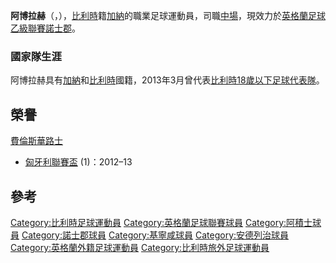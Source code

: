 {{Infobox football biography
| name     = 阿博拉赫
| image          = Stanley Aborah (2008).jpg
| caption        = 2008年的阿博拉赫（左）
| fullname       = Stanley Opoku Aborah<ref name="List of Players under Written Contract Registered Between 01/08/2010 and 31/08/2010">{{cite web|title=List of Players under Written Contract Registered Between 01/08/2010 and 31/08/2010|url=http://www.thefa.com/TheFA/RulesandRegulations/~/media/Files/PDF/TheFA/PlayerRegistrations/August%202010.ashx/August%202010.pdf|publisher=[[The_Football_Association|The Football Association]]|format=PDF|accessdate=2010-10-11|archive-date=2011-06-01|archive-url=https://web.archive.org/web/20110601041414/http://www.thefa.com/TheFA/RulesandRegulations/~/media/Files/PDF/TheFA/PlayerRegistrations/August%202010.ashx/August%202010.pdf|dead-url=no}}</ref>
| birth_date    = {{birth date and age|1987|06|23|df=y}}
| birth_place = [[加納|加納]][[庫馬西|庫馬西]]
| height = {{convert|1.70|m|ftin|0|abbr=on}}
| position = [[中場|中場]]
| currentclub = [[諾士郡足球會|諾士郡]]
| clubnumber =
| youthyears1 = 1997–1998 | youthclubs1 = [[皇家安德列治體育會|安德列治]]
| youthyears2 = 1998–1999 | youthclubs2 = [[R._Cappellen_F.C.|Cappellen]]
| youthyears3 = 1999–2000 | youthclubs3 = [[皇家真特體育會|真特]]
| youthyears4 = 2000–2001 | youthclubs4 = [[比斯查足球俱樂部|比斯查]]
| youthyears5 = 2001–2004 | youthclubs5 = [[阿積士青年隊|阿積士青年隊]]
| years1 = 2004–2006 | clubs1 = [[阿積士足球會|阿積士]] | caps1 = 4 | goals1 = 0
| years2 = 2005–2006 | clubs2 = → [[丹保殊足球會|丹保殊]] (外借) | caps2 = 21 | goals2 = 3
| years3 = 2006–2007 | clubs3 = [[F.C._Verbroedering_Dender_Eendracht_Hekelgem|Dender]] | caps3 = 3 | goals3  = 0
| years4 = 2007–2009 | clubs4 = [[丹保殊足球會|丹保殊]] | caps4 = 36 | goals4 = 3
| years5 = 2009–2010 | clubs5 = [[特倫欽足球會|特倫欽]] | caps5 = ? | goals5 = ?
| years6 = 2010 | clubs6 = [[基寧咸足球會|基寧咸]] | caps6  = 1 | goals6 = 0
| years7 = 2011 | clubs7  = [[R._Cappellen_F.C.|Cappellen]] | caps7 = 14 | goals7  = 8
| years8 = 2011–2012 | clubs8 = [[維迪斯|維迪斯]] | caps8 = 13 | goals8 = 1
| years9 = 2012–2013 | clubs9 = [[ND_Mura_05|Mura 05]] | caps9 = 12 | goals9 = 1
| years10 = 2013 | clubs10 = [[費倫斯華路士體育會|費倫斯華路士]] | caps10 = 7 | goals10 = 1
| years11 = 2015- | clubs11 = [[諾士郡足球會|諾士郡]] | caps11 = 0 | goals11 = 0
| nationalyears1 = | nationalteam1 = [[比利時18歲以下足球代表隊|比利時18歲以下足球代表隊]]
| nationalcaps1 = | nationalgoals1 =
}}

'''阿博拉赫'''（{{lang-en|Stanley Opoku Aborah}}，{{bd|1987年|6月23日|||}}），[[比利時|比利時]]籍[[加納|加納]]的職業足球運動員，司職[[中場|中場]]，現效力於[[英格蘭足球乙級聯賽|英格蘭足球乙級聯賽]][[諾士郡足球會|諾士郡]]。

===國家隊生涯===
阿博拉赫具有[[加納|加納]]和[[比利時|比利時]]國籍，2013年3月曾代表[[比利時18歲以下足球代表隊|比利時18歲以下足球代表隊]]。

==榮譽==
;[[費倫斯華路士體育會|費倫斯華路士]]
*[[匈牙利聯賽盃|匈牙利聯賽盃]] (1)：2012–13

==參考==
{{reflist}}

{{DEFAULTSORT: Aborah, Stanley}}

[[Category:比利時足球運動員|Category:比利時足球運動員]]
[[Category:英格蘭足球聯賽球員|Category:英格蘭足球聯賽球員]]
[[Category:阿積士球員|Category:阿積士球員]]
[[Category:諾士郡球員|Category:諾士郡球員]]
[[Category:基寧咸球員|Category:基寧咸球員]]
[[Category:安德列治球員|Category:安德列治球員]]
[[Category:英格蘭外籍足球運動員|Category:英格蘭外籍足球運動員]]
[[Category:比利時旅外足球運動員|Category:比利時旅外足球運動員]]